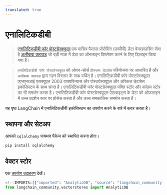 ```yaml
---
translated: true
---
```


# एनालिटिकडीबी

>[एनालिटिकडीबी फॉर पोस्टग्रेस्क्यूएल](https://www.alibabacloud.com/help/en/analyticdb-for-postgresql/latest/product-introduction-overview)
> एक मासिव पैरलल प्रोसेसिंग (एमपीपी) डेटा वेयरहाउसिंग सेवा है
> [अलीबाबा क्लाउड](https://www.alibabacloud.com/)
>जो बड़ी मात्रा में डेटा का ऑनलाइन विश्लेषण करने के लिए डिज़ाइन किया गया है।

>`एनालिटिकडीबी फॉर पोस्टग्रेस्क्यूएल` को ओपन-सोर्स `ग्रीनप्लम डेटाबेस`
> परियोजना पर आधारित है और `अलीबाबा क्लाउड` द्वारा गहन विस्तार के साथ वर्धित है। एनालिटिकडीबी
> फॉर पोस्टग्रेस्क्यूएल एएनएसआई एसक्यूएल 2003 वाक्यविन्यास और पोस्टग्रेस्क्यूएल और
> ओरेकल डेटाबेस इकोसिस्टम के साथ संगत है। एनालिटिकडीबी फॉर पोस्टग्रेस्क्यूएल पंक्ति स्टोर और
> कॉलम स्टोर का भी समर्थन करता है। एनालिटिकडीबी फॉर पोस्टग्रेस्क्यूएल पेटाबाइट्स के डेटा को ऑफ़लाइन में उच्च प्रदर्शन स्तर पर प्रोसेस करता है और उच्च समकालिक समर्थन करता है।

यह पृष्ठ LangChain में एनालिटिकडीबी इकोसिस्टम का उपयोग करने के बारे में कवर करता है।

## स्थापना और सेटअप

आपको `sqlalchemy` पायथन पैकेज को स्थापित करना होगा।

```bash
pip install sqlalchemy
```

## वेक्टर स्टोर

एक [उपयोग उदाहरण](/docs/integrations/vectorstores/analyticdb) देखें।

```python
<!--IMPORTS:[{"imported": "AnalyticDB", "source": "langchain_community.vectorstores", "docs": "https://api.python.langchain.com/en/latest/vectorstores/langchain_community.vectorstores.analyticdb.AnalyticDB.html", "title": "AnalyticDB"}]-->
from langchain_community.vectorstores import AnalyticDB
```

